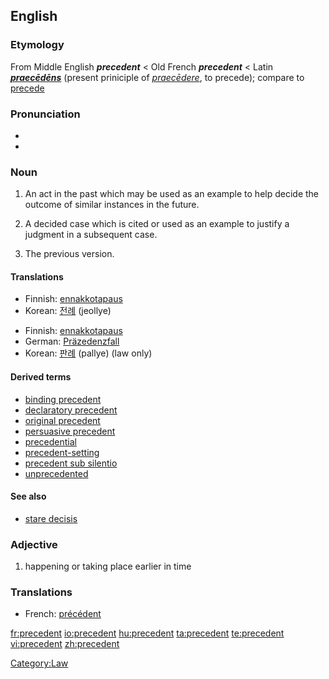 ==English==
{{wikipedia}}

===Etymology===
From Middle English '''''precedent''''' < Old French '''''precedent''''' < Latin '''''[[praecēdēns]]''''' (present priniciple of ''[[praecēdere]]'', to precede); compare to [[precede]]

===Pronunciation===
* {{AHD|/prĕs'ĭ-dənt/ ''or'' /prĕs'ĭ-dənt/ ''for adjective sense''}}
*{{audio|en-us-precedent.ogg|Audio (US)}}

===Noun===
{{en-noun}}

# An act in the past which may be used as an example to help decide the outcome of similar instances in the future.
# {{law}} A decided case which is cited or used as an example to justify a judgment in a subsequent case.
# The previous version.

====Translations====
{{trans-top|past act used as example}}
*Finnish: [[ennakkotapaus]]
*Korean: [[전례]] (jeollye)
{{trans-bottom}}

{{trans-top|prior judgment in law}}
*Finnish: [[ennakkotapaus]]
*German: [[Präzedenzfall]] {{m}}
*Korean: [[판례]] (pallye) (law only)
{{trans-bottom}}

====Derived terms====
*[[binding precedent]]
*[[declaratory precedent]]
*[[original precedent]]
*[[persuasive precedent]]
*[[precedential]]
*[[precedent-setting]]
*[[precedent sub silentio]]
*[[unprecedented]]

====See also====
*[[stare decisis]]

===Adjective===
{{en-adj|-}}

# happening or taking place earlier in time

===Translations===
{{rfc-level|Translations at L3+ (AutoFormat would have corrected level of Translations)}}
{{trans-top|earlier in time}}
*French: [[précédent]]
{{trans-bottom}}

[[Category:Law]]

[[fr:precedent]]
[[io:precedent]]
[[hu:precedent]]
[[ta:precedent]]
[[te:precedent]]
[[vi:precedent]]
[[zh:precedent]]